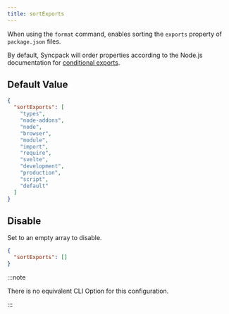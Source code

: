 ```yaml
---
title: sortExports
---
```


When using the `format` command, enables sorting the `exports` property of `package.json` files.

By default, Syncpack will order properties according to the Node.js documentation for [conditional exports](HREF_CONDITIONAL_EXPORTS).

## Default Value

```json title=".syncpackrc.json"
{
  "sortExports": [
    "types",
    "node-addons",
    "node",
    "browser",
    "module",
    "import",
    "require",
    "svelte",
    "development",
    "production",
    "script",
    "default"
  ]
}
```

## Disable

Set to an empty array to disable.

```json title=".syncpackrc.json"
{
  "sortExports": []
}
```

:::note

There is no equivalent CLI Option for this configuration.

:::
